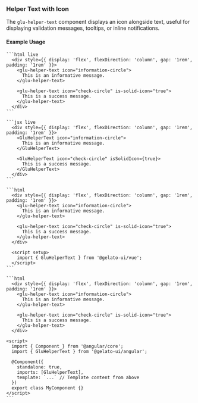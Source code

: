 
### Helper Text with Icon

The `glu-helper-text` component displays an icon alongside text, useful for displaying validation messages, tooltips, or inline notifications.

#### Example Usage

<Tabs>
  <TabItem value="html" label="HTML">

    ```html live
      <div style={{ display: 'flex', flexDirection: 'column', gap: '1rem', padding: '1rem' }}>
        <glu-helper-text icon="information-circle">
          This is an informative message.
        </glu-helper-text>

        <glu-helper-text icon="check-circle" is-solid-icon="true">
          This is a success message.
        </glu-helper-text>
      </div>
    ```

  </TabItem>
  <TabItem value="jsx" label="React">

    ```jsx live
      <div style={{ display: 'flex', flexDirection: 'column', gap: '1rem', padding: '1rem' }}>
        <GluHelperText icon="information-circle">
          This is an informative message.
        </GluHelperText>

        <GluHelperText icon="check-circle" isSolidIcon={true}>
          This is a success message.
        </GluHelperText>
      </div>
    ```

  </TabItem>
  <TabItem value="vue" label="Vue">

    ```html
      <div style={{ display: 'flex', flexDirection: 'column', gap: '1rem', padding: '1rem' }}>
        <glu-helper-text icon="information-circle">
          This is an informative message.
        </glu-helper-text>

        <glu-helper-text icon="check-circle" is-solid-icon="true">
          This is a success message.
        </glu-helper-text>
      </div>

      <script setup>
        import { GluHelperText } from '@gelato-ui/vue';
      </script>
    ```

  </TabItem>
  <TabItem value="angular" label="Angular">

    ```html
      <div style={{ display: 'flex', flexDirection: 'column', gap: '1rem', padding: '1rem' }}>
        <glu-helper-text icon="information-circle">
          This is an informative message.
        </glu-helper-text>

        <glu-helper-text icon="check-circle" is-solid-icon="true">
          This is a success message.
        </glu-helper-text>
      </div>

    <script>
      import { Component } from '@angular/core';
      import { GluHelperText } from '@gelato-ui/angular';

      @Component({
        standalone: true,
        imports: [GluHelperText],
        template: `...` // Template content from above
      })
      export class MyComponent {}
    </script>
    ```

  </TabItem>
</Tabs>
